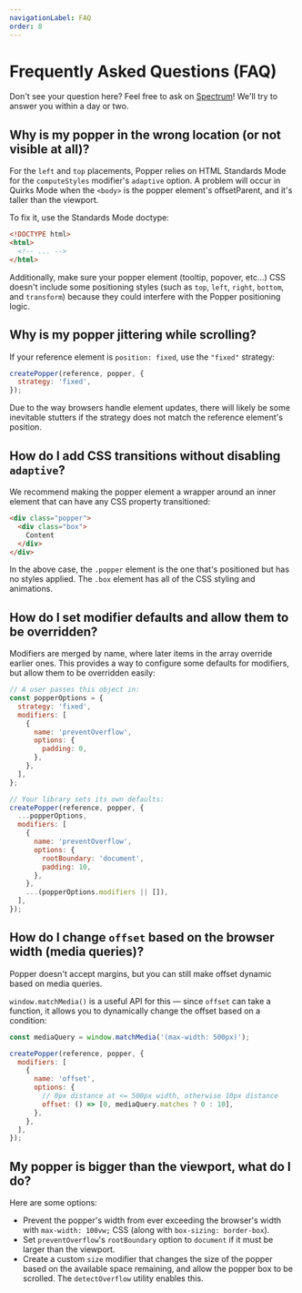 ```yaml
---
navigationLabel: FAQ
order: 8
---
```


# Frequently Asked Questions (FAQ)

Don't see your question here? Feel free to ask on
[Spectrum](https://spectrum.chat/popper-js)! We'll try to answer you within a
day or two.

## Why is my popper in the wrong location (or not visible at all)?

For the `left` and `top` placements, Popper relies on HTML Standards Mode for
the `computeStyles` modifier's `adaptive` option. A problem will occur in Quirks
Mode when the `<body>` is the popper element's offsetParent, and it's taller
than the viewport.

To fix it, use the Standards Mode doctype:

```html
<!DOCTYPE html>
<html>
  <!-- ... -->
</html>
```

Additionally, make sure your popper element (tooltip, popover, etc...) CSS
doesn't include some positioning styles (such as `top`, `left`, `right`,
`bottom`, and `transform`) because they could interfere with the Popper
positioning logic.

## Why is my popper jittering while scrolling?

If your reference element is `position: fixed`, use the `"fixed"` strategy:

```js
createPopper(reference, popper, {
  strategy: 'fixed',
});
```

Due to the way browsers handle element updates, there will likely be some
inevitable stutters if the strategy does not match the reference element's
position.

## How do I add CSS transitions without disabling `adaptive`?

We recommend making the popper element a wrapper around an inner element that
can have any CSS property transitioned:

```html
<div class="popper">
  <div class="box">
    Content
  </div>
</div>
```

In the above case, the `.popper` element is the one that's positioned but has no
styles applied. The `.box` element has all of the CSS styling and animations.

## How do I set modifier defaults and allow them to be overridden?

Modifiers are merged by name, where later items in the array override earlier
ones. This provides a way to configure some defaults for modifiers, but allow
them to be overridden easily:

```js
// A user passes this object in:
const popperOptions = {
  strategy: 'fixed',
  modifiers: [
    {
      name: 'preventOverflow',
      options: {
        padding: 0,
      },
    },
  ],
};

// Your library sets its own defaults:
createPopper(reference, popper, {
  ...popperOptions,
  modifiers: [
    {
      name: 'preventOverflow',
      options: {
        rootBoundary: 'document',
        padding: 10,
      },
    },
    ...(popperOptions.modifiers || []),
  ],
});
```

## How do I change `offset` based on the browser width (media queries)?

Popper doesn't accept margins, but you can still make offset dynamic based on
media queries.

`window.matchMedia()` is a useful API for this — since `offset` can take a
function, it allows you to dynamically change the offset based on a condition:

```js
const mediaQuery = window.matchMedia('(max-width: 500px)');

createPopper(reference, popper, {
  modifiers: [
    {
      name: 'offset',
      options: {
        // 0px distance at <= 500px width, otherwise 10px distance
        offset: () => [0, mediaQuery.matches ? 0 : 10],
      },
    },
  ],
});
```

## My popper is bigger than the viewport, what do I do?

Here are some options:

- Prevent the popper's width from ever exceeding the browser's width with
  `max-width: 100vw;` CSS (along with `box-sizing: border-box`).
- Set `preventOverflow`'s `rootBoundary` option to `document` if it must be
  larger than the viewport.
- Create a custom `size` modifier that changes the size of the popper based on
  the available space remaining, and allow the popper box to be scrolled. The
  `detectOverflow` utility enables this.
